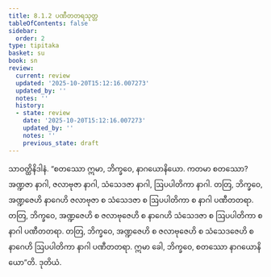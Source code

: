 ```yaml
---
title: 8.1.2 ပဏီတတရသုတ္တ
tableOfContents: false
sidebar:
  order: 2
type: tipitaka
basket: su
book: sn
review:
  current: review
  updated: '2025-10-20T15:12:16.007273'
  updated_by: ''
  notes: ''
  history:
  - state: review
    date: '2025-10-20T15:12:16.007273'
    updated_by: ''
    notes: ''
    previous_state: draft
---
```



<DynamicBreadcrumb />


<ReviewStatus review={frontmatter.review} showDetails={true} />

<HypothesisAnnotation frontmatter={frontmatter} />

<Division number="343" book="sn" e="ch" v="18" p="329">

<Paragraph number="1153" book="sn">
သာဝတ္ထိနိဒါနံ. “စတဿော ဣမာ, ဘိက္ခဝေ, နာဂယောနိယော. ကတမာ စတဿော? အဏ္ဍဇာ နာဂါ, ဇလာဗုဇာ နာဂါ, သံသေဒဇာ နာဂါ, ဩပပါတိကာ နာဂါ. တတြ, ဘိက္ခဝေ, အဏ္ဍဇေဟိ နာဂေဟိ ဇလာဗုဇာ စ သံသေဒဇာ စ ဩပပါတိကာ စ နာဂါ ပဏီတတရာ. တတြ, ဘိက္ခဝေ, အဏ္ဍဇေဟိ စ ဇလာဗုဇေဟိ စ နာဂေဟိ သံသေဒဇာ စ ဩပပါတိကာ စ နာဂါ ပဏီတတရာ. တတြ, ဘိက္ခဝေ, အဏ္ဍဇေဟိ စ ဇလာဗုဇေဟိ စ သံသေဒဇေဟိ စ နာဂေဟိ ဩပပါတိကာ နာဂါ ပဏီတတရာ. ဣမာ ခေါ, ဘိက္ခဝေ, စတဿော နာဂယောနိယော”တိ.

</Paragraph>
</Division>

<Paragraph number="1154" type="center" book="sn">
ဒုတိယံ.
</Paragraph>